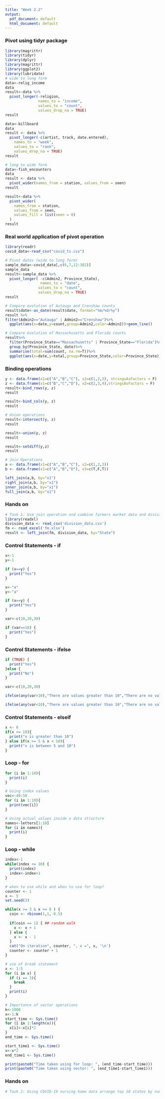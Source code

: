 ---
title: "Week 2.2"
output:
  pdf_document: default
  html_document: default
---

### Pivot using tidyr package
```{r echo=TRUE}
library(magrittr)
library(tidyr)
library(dplyr)
library(magrittr)
library(ggplot2)
library(lubridate)
# wide to long form
data<-relig_income
data
result<-data %>%
  pivot_longer(-religion, 
               names_to = "income", 
               values_to = "count",
               values_drop_na = TRUE)
result
```

```{r}
data<-billboard
data
result <- data %>%
  pivot_longer(-c(artist, track, date.entered),
    names_to = "week",
    values_to = "rank",
    values_drop_na = TRUE)
result
```

```{r}
# long to wide form
data<-fish_encounters
data
result <- data %>%
  pivot_wider(names_from = station, values_from = seen)
result
```

```{r}
result<-data %>%
  pivot_wider(
    names_from = station,
    values_from = seen,
    values_fill = list(seen = 0)
  )
result
```

### Real world application of pivot operation
```{r}
library(readr)
covid_data<-read_csv("covid_ts.csv")
```

```{r}
# Pivot dates (wide to long form)
sample_data<-covid_data[,c(6,7,12:382)]
sample_data
result<-sample_data %>%
  pivot_longer( -c(Admin2, Province_State),
                names_to = "date", 
               values_to = "count",
               values_drop_na = TRUE)
result
```

```{r}
# Compare evolution of Autauga and Crenshaw counts
result$date<-as_date(result$date, format="%m/%d/%y")
result %>%  
filter(Admin2=="Autauga" | Admin2=="Crenshaw")%>%
  ggplot(aes(x=date,y=count,group=Admin2,color=Admin2))+geom_line()
```

```{r}
# Compare evolution of Massachusetts and Florida counts
result%>%
  filter(Province_State=="Massachusetts" | Province_State=="Florida")%>%
  group_by(Province_State, date)%>%
  summarise(total=sum(count, na.rm=T))%>%
  ggplot(aes(x=date,y=total,group=Province_State,color=Province_State))+geom_line()
```

### Binding operations
```{r}
y <- data.frame(x1=c("A","B","C"), x2=c(1,2,3), stringsAsFactors = F)
z <- data.frame(x1=c("B","C","D"), x2=c(2,3,4),stringsAsFactors = F)
result<-bind_rows(y, z)
result
```

```{r}
result<-bind_cols(y, z)
result
```

```{r}
# Union operations
result<-intersect(y, z)
result
```

```{r}
result<-union(y, z)
result
```

```{r}
result<-setdiff(y,z)
result
```

```{r}
# Join Operations
a <- data.frame(x1=c("A","B","C"), x2=c(1,2,3))
b <- data.frame(x1=c("A","B","D"), x3=c(T,F,T))

left_join(a,b, by="x1")
right_join(a,b, by="x1")
inner_join(a,b, by="x1")
full_join(a,b, by="x1")
```

### Hands on 
```{r}
# Task 1: Use join operation and combine farmers market data and division_data
library(readxl)
division_data <- read_csv('division_data.csv')
fm <- read_excel('fm.xlsx')
result <- left_join(fm, division_data, by="State")
```

### Control Statements - if
```{r}
x<-1
y<-1

if (x==y) {
  print("Yes")
}
```

```{r}
x<-"a"
y<-"a"

if (x==y) {
  print("Yes")
}
```

```{r}
var<-c(10,20,30)

if (var==10) {
  print("Yes")
}
```

### Control Statements - ifelse
```{r}
if (TRUE) {
  print("Yes")
}else {
  print("No")
}
```

```{r}
var<-c(10,20,30)

ifelse(any(var>10),"There are values greater than 10","There are no values greater than 10")

ifelse(any(var<10),"There are values greater than 10","There are no values less than 10")

```

### Control Statements - elseif
```{r}
x <- 6
if(x >= 10){
  print("x is greater than 10")
} else if(x >= 5 & x < 10){
  print("x is between 5 and 10")
} 

```

### Loop - for
```{r}
for (i in 1:10){
  print(i)
}
```

```{r}
# Using index values
vec<-40:50
for (i in 1:10){
  print(vec[i])
}
```

```{r}
# Using actual values inside a data structure
names<-letters[1:10]
for (i in names){
  print(i)
}

```

### Loop - while
```{r}
index<-1
while(index <= 10) {
  print(index)
  index<-index+1
}

```

```{r}
# when to use while and when to use for loop?
counter <- 1
x <- 5
set.seed(3)

while(x >= 3 & x <= 8 ) {
  coin <- rbinom(1,1, 0.5)
  
  if(coin == 1) { ## random walk
    x <- x + 1
  } else {
    x <- x - 1
  }
  cat("On iteration", counter, ", x =", x, '\n')
  counter <- counter + 1
}
```

```{r}
# use of break statement
x <- 1:5
for (i in x) {
  if (i == 3){
    break
  }
  print(i)
}

```

```{r}
# Importance of vector operations
k<-1000
x<-1:k
start_time <- Sys.time()
for (i in 1:length(x)){
  x[i]<-x[i]*2
}
end_time <- Sys.time()

start_time1 <- Sys.time()
x<-x*2
end_time1 <- Sys.time()

print(paste0("Time taken using for loop: ", (end_time-start_time)))
print(paste0("Time taken using vector: ", (end_time1-start_time1)))

```

### Hands on 
```{r}
# Task 2: Using COVID-19 nursing home data arrange top 10 states by number of nursing facilities

```

